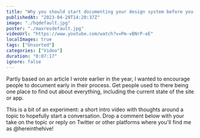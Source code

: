 ```yaml
---
title: "Why you should start documenting your design system before you do anything else"
publishedAt: "2023-04-28T14:20:37Z"
image: "./hqdefault.jpg"
poster: "./maxresdefault.jpg"
videoUrl: "https://www.youtube.com/watch?v=Pm-vBNrP-eE"
localImages: true
tags: ["Unsorted"]
categories: ["Video"]
duration: "0:07:17"
ignore: false
---
```


Partly based on an article I wrote earlier in the year, I wanted to encourage people to document early in their process. Get people used to there being one place to find out about everything, including the current state of the site or app.

This is a bit of an experiment: a short intro video with thoughts around a topic to hopefully start a conversation. Drop a comment below with your take on the topic or reply on Twitter or other platforms where you'll find me as @hereinthehive!
